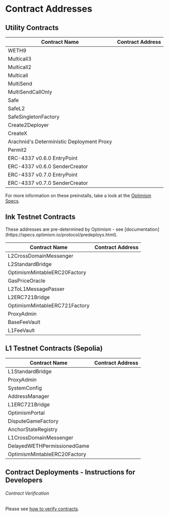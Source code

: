 
# Contract Addresses

## Utility Contracts

| Contract Name     | Contract Address                                                                                                                                      |
| ----------------- | ----------------------------------------------------------------------------------------------------------------------------------------------------- |
| WETH9             | <CopyableCode code="0x4200000000000000000000000000000000000006" href="https://explorer-sepolia.inkonchain.com/address/0x4200000000000000000000000000000000000006?tab=contract" /> |
| Multicall3        | <CopyableCode code="0xcA11bde05977b3631167028862bE2a173976CA11" href="https://explorer-sepolia.inkonchain.com/address/0xcA11bde05977b3631167028862bE2a173976CA11?tab=contract" /> |
| Multicall2        | <CopyableCode code="0x9E7faA8F5Ca4B3f2f677a6384c3c77B435033A21" href="https://explorer-sepolia.inkonchain.com/address/0x9E7faA8F5Ca4B3f2f677a6384c3c77B435033A21?tab=contract" /> |
| Multicall         | <CopyableCode code="0xdD8E57A4ca66819596F892a80cA3aa3a425c9B60" href="https://explorer-sepolia.inkonchain.com/address/0xdD8E57A4ca66819596F892a80cA3aa3a425c9B60?tab=contract" /> |
| MultiSend         | <CopyableCode code="0x998739BFdAAdde7C933B942a68053933098f9EDa" href="https://explorer-sepolia.inkonchain.com/address/0x998739BFdAAdde7C933B942a68053933098f9EDa?tab=contract" /> |
| MultiSendCallOnly | <CopyableCode code="0xA1dabEF33b3B82c7814B6D82A79e50F4AC44102B" href="https://explorer-sepolia.inkonchain.com/address/0xA1dabEF33b3B82c7814B6D82A79e50F4AC44102B?tab=contract" /> |
| Safe              | <CopyableCode code="0x69f4D1788e39c87893C980c06EdF4b7f686e2938" href="https://explorer-sepolia.inkonchain.com/address/0x69f4D1788e39c87893C980c06EdF4b7f686e2938?tab=contract" /> |
| SafeL2            | <CopyableCode code="0xfb1bffC9d739B8D520DaF37dF666da4C687191EA" href="https://explorer-sepolia.inkonchain.com/address/0xfb1bffC9d739B8D520DaF37dF666da4C687191EA?tab=contract" /> |
| SafeSingletonFactory | <CopyableCode code="0x914d7Fec6aaC8cd542e72Bca78B30650d45643d7" href="https://explorer-sepolia.inkonchain.com/address/0x914d7Fec6aaC8cd542e72Bca78B30650d45643d7?tab=contract" /> |
| Create2Deployer   | <CopyableCode code="0x13b0D85CcB8bf860b6b79AF3029fCA081AE9beF2" href="https://explorer-sepolia.inkonchain.com/address/0x13b0D85CcB8bf860b6b79AF3029fCA081AE9beF2?tab=contract" /> |
| CreateX           | <CopyableCode code="0xba5Ed099633D3B313e4D5F7bdc1305d3c28ba5Ed" href="https://explorer-sepolia.inkonchain.com/address/0xba5Ed099633D3B313e4D5F7bdc1305d3c28ba5Ed?tab=contract" /> |
| Arachnid's Deterministic Deployment Proxy | <CopyableCode code="0x4e59b44847b379578588920cA78FbF26c0B4956C" href="https://explorer-sepolia.inkonchain.com/address/0x4e59b44847b379578588920cA78FbF26c0B4956C?tab=contract" /> |
| Permit2           | <CopyableCode code="0x000000000022D473030F116dDEE9F6B43aC78BA3" href="https://explorer-sepolia.inkonchain.com/address/0x000000000022D473030F116dDEE9F6B43aC78BA3?tab=contract" /> |
| ERC-4337 v0.6.0 EntryPoint | <CopyableCode code="0x5FF137D4b0FDCD49DcA30c7CF57E578a026d2789" href="https://explorer-sepolia.inkonchain.com/address/0x5FF137D4b0FDCD49DcA30c7CF57E578a026d2789?tab=contract" /> |
| ERC-4337 v0.6.0 SenderCreator | <CopyableCode code="0x7fc98430eaedbb6070b35b39d798725049088348" href="https://explorer-sepolia.inkonchain.com/address/0x7fc98430eaedbb6070b35b39d798725049088348?tab=contract" /> |
| ERC-4337 v0.7.0 EntryPoint | <CopyableCode code="0x0000000071727De22E5E9d8BAf0edAc6f37da032" href="https://explorer-sepolia.inkonchain.com/address/0x0000000071727De22E5E9d8BAf0edAc6f37da032?tab=contract" /> |
| ERC-4337 v0.7.0 SenderCreator | <CopyableCode code="0xEFC2c1444eBCC4Db75e7613d20C6a62fF67A167C" href="https://explorer-sepolia.inkonchain.com/address/0xEFC2c1444eBCC4Db75e7613d20C6a62fF67A167C?tab=contract" /> |

For more information on these preinstalls, take a look at the [Optimism Specs](https://specs.optimism.io/protocol/preinstalls.html).

## Ink Testnet Contracts

<Callout type="info" emoji="ℹ️">
  These addresses are pre-determined by Optimism - see [documentation](https://specs.optimism.io/protocol/predeploys.html).
</Callout>

| Contract Name                 | Contract Address                                                                                                                 |
| ----------------------------- | -------------------------------------------------------------------------------------------------------------------------------- |
| L2CrossDomainMessenger        | <CopyableCode code="0x4200000000000000000000000000000000000007" href="https://explorer-sepolia.inkonchain.com/address/0x4200000000000000000000000000000000000007" /> |
| L2StandardBridge              | <CopyableCode code="0x4200000000000000000000000000000000000010" href="https://explorer-sepolia.inkonchain.com/address/0x4200000000000000000000000000000000000010" /> |
| OptimismMintableERC20Factory  | <CopyableCode code="0x4200000000000000000000000000000000000012" href="https://explorer-sepolia.inkonchain.com/address/0x4200000000000000000000000000000000000012" /> |
| GasPriceOracle                | <CopyableCode code="0x420000000000000000000000000000000000000F" href="https://explorer-sepolia.inkonchain.com/address/0x420000000000000000000000000000000000000F" /> |
| L2ToL1MessagePasser           | <CopyableCode code="0x4200000000000000000000000000000000000016" href="https://explorer-sepolia.inkonchain.com/address/0x4200000000000000000000000000000000000016" /> |
| L2ERC721Bridge                | <CopyableCode code="0x4200000000000000000000000000000000000014" href="https://explorer-sepolia.inkonchain.com/address/0x4200000000000000000000000000000000000014" /> |
| OptimismMintableERC721Factory | <CopyableCode code="0x4200000000000000000000000000000000000017" href="https://explorer-sepolia.inkonchain.com/address/0x4200000000000000000000000000000000000017" /> |
| ProxyAdmin                    | <CopyableCode code="0x4200000000000000000000000000000000000018" href="https://explorer-sepolia.inkonchain.com/address/0x4200000000000000000000000000000000000018" /> |
| BaseFeeVault                  | <CopyableCode code="0x4200000000000000000000000000000000000019" href="https://explorer-sepolia.inkonchain.com/address/0x4200000000000000000000000000000000000019" /> |
| L1FeeVault                    | <CopyableCode code="0x420000000000000000000000000000000000001a" href="https://explorer-sepolia.inkonchain.com/address/0x420000000000000000000000000000000000001a" /> |

## L1 Testnet Contracts (Sepolia)

| Contract Name                | Contract Address                                                                                                              |
| ---------------------------- | ------------------------------------------------------------------------------------------------------------------------------|
| L1StandardBridge             | <CopyableCode code="0x33f60714bbd74d62b66d79213c348614de51901c" href="https://sepolia.etherscan.io/address/0x33f60714bbd74d62b66d79213c348614de51901c" /> |
| ProxyAdmin                   | <CopyableCode code="0xd7db319a49362b2328cf417a934300cccb442c8d" href="https://sepolia.etherscan.io/address/0xd7db319a49362b2328cf417a934300cccb442c8d" /> |
| SystemConfig                 | <CopyableCode code="0x05c993e60179f28bf649a2bb5b00b5f4283bd525" href="https://sepolia.etherscan.io/address/0x05c993e60179f28bf649a2bb5b00b5f4283bd525" /> |
| AddressManager               | <CopyableCode code="0x3454f9df5e750f1383e58c1cb001401e7a4f3197" href="https://sepolia.etherscan.io/address/0x3454f9df5e750f1383e58c1cb001401e7a4f3197" /> |
| L1ERC721Bridge               | <CopyableCode code="0xd1c901bbd7796546a7ba2492e0e199911fae68c7" href="https://sepolia.etherscan.io/address/0xd1c901bbd7796546a7ba2492e0e199911fae68c7" /> |
| OptimismPortal               | <CopyableCode code="0x5c1d29c6c9c8b0800692acc95d700bcb4966a1d7" href="https://sepolia.etherscan.io/address/0x5c1d29c6c9c8b0800692acc95d700bcb4966a1d7" /> |
| DisputeGameFactory           | <CopyableCode code="0x860e626c700af381133d9f4af31412a2d1db3d5d" href="https://sepolia.etherscan.io/address/0x860e626c700af381133d9f4af31412a2d1db3d5d" /> |
| AnchorStateRegistry          | <CopyableCode code="0x89126a987717207d4e990ed2e8880fd170dcea1a" href="https://sepolia.etherscan.io/address/0x89126a987717207d4e990ed2e8880fd170dcea1a" /> |
| L1CrossDomainMessenger       | <CopyableCode code="0x9fe1d3523f5342535e6e7770ed09ed85dbc1acc2" href="https://sepolia.etherscan.io/address/0x9fe1d3523f5342535e6e7770ed09ed85dbc1acc2" /> |
| DelayedWETHPermissionedGame  | <CopyableCode code="0x180ac451088b8f87006ab0ca98a01507e42ac456" href="https://sepolia.etherscan.io/address/0x180ac451088b8f87006ab0ca98a01507e42ac456" /> |
| OptimismMintableERC20Factory | <CopyableCode code="0x686f782a749d1854f6fa3f948450f4c65c6674f0" href="https://sepolia.etherscan.io/address/0x686f782a749d1854f6fa3f948450f4c65c6674f0" /> |

## Contract Deployments - Instructions for Developers

###### Contract Verification
Please see [how to verify contracts](/build/tutorials/verify-smart-contract).
